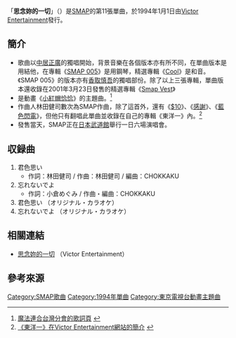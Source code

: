 {{infobox Single
| Name       = 思念妳的一切
| Artist     = [[SMAP|SMAP]]
| from Album = 
| A-side     =
| B-side     = 不要忘記
| Released   = 1994年1月1日
| Length     = 17分鐘52秒
| Genre      = [[J-POP|J-POP]]
| Label      = [[勝利娛樂|Victor Entertainment]]
| Chart position = *第5位（[[Oricon|Oricon]]）<ref>[http://www.oricon.co.jp/prof/artist/22180/products/music/292700/2/ 《思念妳的一切》在Oricon網站的簡介]{{ja}}</ref>
| Last single = '''SMAP'''<br/>[[$10_(SMAP單曲)|$10]]<br/>（1993年）
| This single = '''SMAP'''<br/>'''思念妳的一切'''<br/>（1994年）
| Next single = '''SMAP'''<br/>[[Hey_Hey_謝謝光臨|Hey Hey 謝謝光臨]]<br/>（1994年）}}

「'''思念妳的一切'''」（{{lang-ja|'''君色思い'''}}）是[[SMAP|SMAP]]的第11張單曲，於1994年1月1日由[[勝利娛樂|Victor Entertainment]]發行。

==簡介==
*歌曲以[[中居正廣|中居正廣]]的獨唱開始，背景音樂在各個版本亦有所不同，在單曲版本是用結他，在專輯《[[SMAP_005|SMAP 005]]》是用鋼琴，精選專輯《[[Cool|Cool]]》是和音。《SMAP 005》的版本亦有[[香取慎吾|香取慎吾]]的獨唱部份。除了以上三張專輯，單曲版本還收錄在2001年3月23日發售的精選專輯《[[Smap_Vest|Smap Vest]]》
*是動畫《[[小紅帽恰恰|小紅帽恰恰]]》的主題曲。<ref>[http://www.mprincess.kuromugi.info/mahourengou/lyric.php 魔法連合台灣分會的歌詞頁] {{Wayback|url=http://www.mprincess.kuromugi.info/mahourengou/lyric.php |date=20100206172737 }}</ref>
*作曲人林田健司數次為SMAP作曲，除了這首外，還有《[[$10_(SMAP單曲)|$10]]》、《[[感謝|感謝]]》、《[[藍色閃電|藍色閃電]]》，但他只有翻唱此單曲並收錄在自己的專輯《東洋一》內。<ref>[http://www.jvcmusic.co.jp/-/Discography/A004574/VICL-60117.html 《東洋一》在Victor Entertainment網站的簡介] {{webarchive|url=https://web.archive.org/web/20050913231352/http://www.jvcmusic.co.jp/-/Discography/A004574/VICL-60117.html |date=2005-09-13 }}{{ja}}</ref>
*發售當天，SMAP正在[[日本武道館|日本武道館]]舉行一日六場演唱會。

==収録曲==
# 君色思い
#* 作詞：林田健司 / 作曲：林田健司 / 編曲：CHOKKAKU
# 忘れないでよ
#* 作詞：小倉めぐみ  / 作曲・編曲：CHOKKAKU
# 君色思い （オリジナル・カラオケ）
# 忘れないでよ （オリジナル・カラオケ）

==相關連結==
* [http://www.jvcmusic.co.jp/-/Discography/A002763/VIDL-10474.html 思念妳的一切] {{Wayback|url=http://www.jvcmusic.co.jp/-/Discography/A002763/VIDL-10474.html |date=20191216205357 }} （Victor Entertainment）{{ja}}

==參考來源==
{{reflist}}

{{SMAP}}
{{DEFAULTSORT:Kimi Iro Omoi}}
[[Category:SMAP歌曲|Category:SMAP歌曲]]
[[Category:1994年單曲|Category:1994年單曲]]
[[Category:東京電視台動畫主題曲|Category:東京電視台動畫主題曲]]
